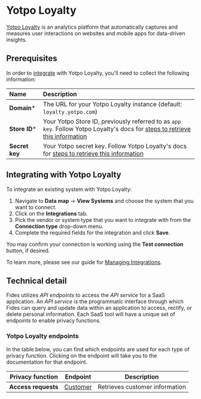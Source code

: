 # Yotpo Loyalty
[Yotpo Loyalty](https://www.yotpo.com/platform/loyalty/) is an analytics platform that automatically captures and measures user interactions on websites and mobile apps for data-driven insights.

## Prerequisites

In order to [integrate](../) with Yotpo Loyalty, you'll need to collect the following information:

| Name                       | Description                                                                                                                             |
| :------------------------- | :-------------------------------------------------------------------------------------------------------------------------------------- |
| **Domain***                | The URL for your Yotpo Loyalty instance (default: `loyalty.yotpo.com`) |
| **Store ID***                 | Your Yotpo Store ID, previously referred to as `app key`. Follow Yotpo Loyalty's docs for [steps to retrieve this information](https://support.yotpo.com/docs/finding-your-yotpo-app-key-and-secret-key) |
| **Secret key**                 | Your Yotpo secret key. Follow Yotpo Loyalty's docs for [steps to retrieve this information](https://support.yotpo.com/docs/finding-your-yotpo-app-key-and-secret-key) |




## Integrating with Yotpo Loyalty
To integrate an existing system with Yotpo Loyalty:

1. Navigate to **Data map** → **View Systems** and choose the system that you want to connect.
2. Click on the **Integrations** tab.
3. Pick the vendor or system type that you want to integrate with from the **Connection type** drop-down menu.
4. Complete the required fields for the integration and click **Save**. 

You may confirm your connection is working using the **Test connection** button, if desired.

To learn more, please see our guide for [Managing Integrations](/user-guides/integrations/manage-integrations).

## Technical detail 

Fides utilizes _API endpoints_ to access the _API service_ for a SaaS application. An _API service_ is the programmatic interface through which Fides can query and update data within an application to access, rectify, or delete personal information. Each SaaS tool will have a unique set of endpoints to enable privacy functions. 

### Yotpo Loyalty endpoints
In the table below, you can find which endpoints are used for each type of privacy function. Clicking on the endpoint will take you to the documentation for that endpoint.

| Privacy function | Endpoint | Description |
|----|----|----|
| **Access requests**            | [Customer](https://loyaltyapi.yotpo.com/reference/fetch-customer-details) | Retrieves customer information |





